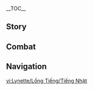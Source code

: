 {{CharacterTabs}}
{{LanguageTabs}}
{{Stub|1={{Meta/VO|rm=1}}}}
__TOC__
==Story==
{{VO/Story
|character           = Lynette
|language            = ja
|name                = リネット

<!-- Hello -->
|vo_01_01_title      = 初めまして…
|vo_01_01_subtitle   = Hello
|vo_01_01_file       = VO_{language}{character} Hello.ogg
|vo_01_01_tx         = 初めまして、私はリネのマジックの助手。仕事に関することならリネに、公演の鑑賞が希望ならチケット売り場で尋ねて。え、私に用があるの？…じゃあ、手短にお願い。
|vo_01_01_rm         = 

<!-- Chats -->
|vo_02_01_title      = 世間話・茶を飲む
|vo_02_01_subtitle   = Chat: Drinking Tea
|vo_02_01_file       = VO_{language}{character} Chat - Drinking Tea.ogg
|vo_02_01_tx         = お茶を淹れた、しばらくゆっくりできそう。
|vo_02_01_rm         = 
|vo_02_02_title      = 世間話・お兄ちゃん
|vo_02_02_subtitle   = Chat: Older Brother
|vo_02_02_file       = VO_{language}{character} Chat - Older Brother.ogg
|vo_02_02_tx         = リネがまた何か変なことを言ってるみたい…はぁ、本当にほっとけない。
|vo_02_02_rm         = 
|vo_02_03_title      = 世間話・ボーっとする
|vo_02_03_subtitle   = Chat: Spacing Out
|vo_02_03_file       = VO_{language}{character} Chat - Spacing Out.ogg
|vo_02_03_tx         = 待機モードオン…邪魔が入らないといいけど。
|vo_02_03_rm         = 

<!-- Weather -->
|vo_03_01_title      = 雨の日…
|vo_03_01_subtitle   = When It Rains
|vo_03_01_file       = VO_{language}{character} When It Rains.ogg
|vo_03_01_tx         = 雨の日はぼーっとするのにピッタリ…
|vo_03_01_rm         = 
|vo_03_02_title      = 雨上がり…
|vo_03_02_subtitle   = After the Rain
|vo_03_02_file       = VO_{language}{character} After the Rain.ogg
|vo_03_02_tx         = もう止んだの？残念。
|vo_03_02_rm         = 
|vo_03_03_title      = 雷の日…
|vo_03_03_subtitle   = When Thunder Strikes
|vo_03_03_file       = VO_{language}{character} When Thunder Strikes.ogg
|vo_03_03_tx         = あぅ…耳が痛い。
|vo_03_03_rm         = 
|vo_03_04_title      = 雪の日…
|vo_03_04_subtitle   = When It Snows
|vo_03_04_file       = VO_{language}{character} When It Snows.ogg
|vo_03_04_tx         = 寒い…ハットの中に隠してあげる。
|vo_03_04_rm         = 
|vo_03_05_title      = 晴れの日…
|vo_03_05_subtitle   = When the Sun Is Out
|vo_03_05_file       = VO_{language}{character} When the Sun Is Out.ogg
|vo_03_05_tx         = 太陽の下に、新しいものなどない…本当にそう？
|vo_03_05_rm         = 
|vo_03_06_title      = 暴風の日…
|vo_03_06_subtitle   = When the Wind Is Blowing
|vo_03_06_file       = VO_{language}{character} When the Wind Is Blowing.ogg
|vo_03_06_tx         = くんくん…風に乗って匂いが…ううん、何でもない。
|vo_03_06_rm         = 

<!-- Greetings -->
|vo_04_01_title      = おはよう…
|vo_04_01_subtitle   = Good Morning
|vo_04_01_file       = VO_{language}{character} Good Morning.ogg
|vo_04_01_tx         = おはよう…チャージ未完了、もう一度睡眠モードへ。
|vo_04_01_rm         = 
|vo_04_02_title      = こんにちは…
|vo_04_02_subtitle   = Good Afternoon
|vo_04_02_file       = VO_{language}{character} Good Afternoon.ogg
|vo_04_02_tx         = 仕事の前にお茶を一杯飲むのが私の習慣。リフレッシュできるし、眠くならなくて済むから。
|vo_04_02_rm         = 
|vo_04_03_title      = こんばんは…
|vo_04_03_subtitle   = Good Evening
|vo_04_03_file       = VO_{language}{character} Good Evening.ogg
|vo_04_03_tx         = 日が暮れると、人の心に秘められた欲望は水面に浮かび上がる…私が言いたいのは、夜の公演はきっと素晴らしいものになるはず。チケット、取っとく？
|vo_04_03_rm         = 
|vo_04_04_title      = おやすみ…
|vo_04_04_subtitle   = Good Night
|vo_04_04_file       = VO_{language}{character} Good Night.ogg
|vo_04_04_tx         = 先に寝てて、私はお昼にやり残したことを片付けるから…（あと、壊した掃除機を直さないと。）
|vo_04_04_rm         = 

<!-- About -->
|vo_05_01_title      = リネット自身について・マジック
|vo_05_01_subtitle   = About {character}: Magic
|vo_05_01_file       = VO_{language}{character} About {character} - Magic.ogg
|vo_05_01_tx         = 公演では普段、リネの助手を務めてる。ずっと黙り込んで無表情なせいか、私をマジック用のマリオネットだと思う人もいた…ただ、こういう誤解は不要な付き合いを遠ざけてくれるから、別に悪くない。
|vo_05_01_rm         = 
|vo_05_02_title      = リネット自身について・情報
|vo_05_02_subtitle   = About {character}: Intelligence Reports
|vo_05_02_friendship = 4
|vo_05_02_file       = VO_{language}{character} About {character} - Intelligence Reports.ogg
|vo_05_02_tx         = 沈黙は集中力を高めて、有益な情報を見つけるのに役立ってくれる。よく公演を見に来ていたある貴賓が、奥様のものではないハンカチを取り出した…この情報の具体的な用途については、うん…あの方のお考え次第。
|vo_05_02_rm         = 

<!-- About Us -->
|vo_06_01_title      = 聞き手について…
|vo_06_01_subtitle   = About Us: Listening
|vo_06_01_friendship = 4
|vo_06_01_file       = VO_{language}{character} About Us - Listening.ogg
|vo_06_01_tx         = 自分から何かを表現するのは慣れてないけど、私は悪くない聞き手のはず。もし何か悩みがあったら、私のところに来て。二人だけの内緒にしておくから。
|vo_06_01_rm         = 
|vo_06_02_title      = 好奇心について…
|vo_06_02_subtitle   = About Us: Interests
|vo_06_02_friendship = 6
|vo_06_02_file       = VO_{language}{character} About Us - Interests.ogg
|vo_06_02_tx         = 金色の「太陽」と夜の「暗い影」は、お互いに理解し合えないものだと思ってた。けど、あなたからは不思議な複雑さが伝わってきて、必要以上に好奇心をくすぐってくる…これからも、あなたを観察させて。
|vo_06_02_rm         = 

<!-- Miscellany I -->
|vo_07_01_title      = 「神の目」について…
|vo_07_01_subtitle   = About the Vision
|vo_07_01_friendship = 4
|vo_07_01_file       = VO_{language}{character} About the Vision.ogg
|vo_07_01_tx         = 力を振るうよりも、自分の目で現状を分析して適切な解決策を見出すほうが好き。でも、力があればより多くの切り札を持つことができるし、危機的状況の中で大切な人を守れるようにもなる。
|vo_07_01_rm         = 
|vo_07_02_title      = シェアしたいこと…
|vo_07_02_subtitle   = Something to Share
|vo_07_02_file       = VO_{language}{character} Something to Share.ogg
|vo_07_02_tx         = お茶を淹れるのは簡単そうに見えて、実際は気を使うことなの。茶葉の品質、お湯の温度、注ぐ回数…これらすべての変数を適切にコントロールすることで、最も味わい深いお茶を淹れられる。一杯どう？
|vo_07_02_rm         = 
|vo_07_03_title      = 興味のあること…
|vo_07_03_subtitle   = Interesting Things
|vo_07_03_file       = VO_{language}{character} Interesting Things.ogg
|vo_07_03_tx         = 小動物たちも感情を表現してて、それに耳を傾ければその子たちの気持ちが分かるの。子猫の「みゃ～」は「にゃにゃにゃ！」よりも気持ちがいいって意味で、この時はどんなにナデナデしても逃げない。
|vo_07_03_rm         = 

<!-- About Others -->
|vo_08_01_title      = リネについて・阿吽の呼吸
|vo_08_01_subtitle   = About Lyney: Unspoken Understanding
|vo_08_01_friendship = 4
|vo_08_01_file       = VO_{language}{character} About Lyney - Unspoken Understanding.ogg
|vo_08_01_tx         = 私とリネはずっと一緒で、言葉を交わさなくても相手の考えが分かるの。だから二人きりになると、リネはいつもより静かになる。リネの言ってること、何が本当で何が嘘なのかって？実は私、全部知ってるの…けど、それは極秘事項だから。
|vo_08_01_rm         = 
|vo_08_02_title      = リネについて・心配
|vo_08_02_subtitle   = About Lyney: Worries
|vo_08_02_friendship = 6
|vo_08_02_file       = VO_{language}{character} About Lyney - Worries.ogg
|vo_08_02_tx         = リネは普段からいつも自信満々で、物事をそつなくこなす。あるいは、すべての人に自分はそうであると思わせてる。だから、いざトラブルが起こると、よく一人で完璧に解決しようと思ってしまうの…そんなところを見かけたら、どうかリネのことをよろしくね。
|vo_08_02_rm         = 
|vo_08_03_title      = フレミネについて…
|vo_08_03_subtitle   = About Freminet
|vo_08_03_friendship = 4
|vo_08_03_file       = VO_{language}{character} About Freminet.ogg
|vo_08_03_tx         = 繊細で優しい子だけど、自分を卑下するのが好きみたい…過去の経験と関係してるのかも。時々、彼から伝わる雰囲気がリネとはまるで正反対に感じることがある…どっちも私の家族だから、意見が分かれた時は私が責任を持って橋渡ししてるの。
|vo_08_03_rm         = 
|vo_08_04_title      = 「お父様」について…
|vo_08_04_subtitle   = About "Father"
|vo_08_04_quest      = As Light Rain Falls Without Reason
|vo_08_04_friendship = 4
|vo_08_04_file       = VO_{language}{character} About Father.ogg
|vo_08_04_tx         = 「お父様」の愛情表現は…必ずしも万人に受け入れられるものじゃない。けど、「お父様」がいるからこそ、家は…家と呼ぶことができる。
|vo_08_04_rm         = 
|vo_08_05_title      = ヌヴィレットについて…
|vo_08_05_subtitle   = About Neuvillette
|vo_08_05_friendship = 4
|vo_08_05_file       = VO_{language}{character} About Neuvillette.ogg
|vo_08_05_tx         = 最高審判官の言動は謙虚で穏やかなものなのに、いつも妙な疎外感を覚えるの…それとも、彼も人付き合いがあまり好きじゃないとか？でも、メリュジーヌたちと話す時はやたら親身だったけど。
|vo_08_05_rm         = 
|vo_08_06_title      = フリーナについて…
|vo_08_06_subtitle   = About Furina
|vo_08_06_friendship = 4
|vo_08_06_file       = VO_{language}{character} About Furina.ogg
|vo_08_06_tx         = フリーナ様の行動について、その真意を知るのは難しいし、有益な情報も見出せない。何だか、あの一挙一動はまるで別人を演じてるような…さすがは神様、凡人の視点からじゃ到底測れない。
|vo_08_06_rm         = 
|vo_08_07_title      = ナヴィアについて…
|vo_08_07_subtitle   = About Navia
|vo_08_07_quest      = As Light Rain Falls Without Reason
|vo_08_07_friendship = 4
|vo_08_07_file       = VO_{language}{character} About Navia.ogg
|vo_08_07_tx         = 「棘薔薇の会」の新しい会長だけど、近所にいる世話焼きなお姉さんみたいに振る舞うの。こんなお姉さんが「家」にもいたらいいのに…あっ、不適切な発言だったね…
|vo_08_07_rm         = 
|vo_08_08_title      = クロリンデについて…
|vo_08_08_subtitle   = About Clorinde
|vo_08_08_quest      = As Light Rain Falls Without Reason
|vo_08_08_friendship = 4
|vo_08_08_file       = VO_{language}{character} About Clorinde.ogg
|vo_08_08_tx         = 昔、命を受けて彼女の決闘を観察したことがあるの。傍から見てただけなのに身の毛もよだつような寒さを感じた…もし決闘場で彼女と直接対峙したら、どんな感じなんだろう…うぅ…一生知らないままでいたい。
|vo_08_08_rm         = 
|vo_08_09_title      = 千織について…
|vo_08_09_subtitle   = About Chiori
|vo_08_09_friendship = 4
|vo_08_09_file       = VO_{language}{character} About Chiori.ogg
|vo_08_09_tx         = 私とリネが公演で着ているコスチュームは、彼女のオーダーメイド品なの。けど前にリネがナイフを使ったマジックを披露した時、うっかり袖口を切っちゃって、彼女にこっぴどく叱られたわ、それはもう長々とね…本当に怖かった。幸い、彼女の店に行く時はいつも、リネの背中に隠れることができるけど。
|vo_08_09_rm         = 
|vo_08_10_title      = シャルロットについて…
|vo_08_10_subtitle   = About Charlotte
|vo_08_10_quest      = As Light Rain Falls Without Reason
|vo_08_10_friendship = 4
|vo_08_10_file       = VO_{language}{character} About Charlotte.ogg
|vo_08_10_tx         = えっと…私もあの一件で、何度か彼女に捕まってインタビューを受けたの。リネに何回も断られてたのに、ほんと大した根性…たくさん質問を用意してくれてたけど、残念ながら何一つ答えてあげなかったわ。
|vo_08_10_rm         = 
|vo_08_11_title      = エミリエについて…
|vo_08_11_subtitle   = About Emilie
|vo_08_11_friendship = 4
|vo_08_11_file       = VO_{language}{character} About Emilie.ogg
|vo_08_11_tx         = この調香師さんの作品は、朝早くから並ばないと手に入らないほど人気なの。でも私、香水の匂いにすごく敏感でね、くしゃみが出たら失礼だし…いつも回り道をしてるわ。
|vo_08_11_rm         = 

<!-- More About -->
|vo_09_01_title      = リネットを知る・1
|vo_09_01_subtitle   = More About {character}: I
|vo_09_01_file       = VO_{language}{character} More About {character} - 01.ogg
|vo_09_01_tx         = マジックのタネを紐解いてしまえば、ショーを観る楽しみがなくなってしまう。人間関係においても同じ。私のことを知りたいのなら、少しずつ情報を集めて、ピースを繋ぎ合わせてみて。
|vo_09_01_rm         = 
|vo_09_02_title      = リネットを知る・2
|vo_09_02_subtitle   = More About {character}: II
|vo_09_02_friendship = 3
|vo_09_02_file       = VO_{language}{character} More About {character} - 02.ogg
|vo_09_02_tx         = 人は複雑な生き物で、たとえ欺くつもりがなくても無意識に本当の姿を隠してしまう。私は「余計」な細部にいつも気づくことができるけど、必要でない限りは他人の変装をはがすことはしない。
|vo_09_02_rm         = 
|vo_09_03_title      = リネットを知る・3
|vo_09_03_subtitle   = More About {character}: III
|vo_09_03_quest      = As Light Rain Falls Without Reason
|vo_09_03_friendship = 4
|vo_09_03_file       = VO_{language}{character} More About {character} - 03.ogg
|vo_09_03_tx         = マジックはかつて、私とリネが生計を立てるための手段だった。けど今は、ある種の便利な社会的身分っていう側面が強い。マジックショーの名義を使えば、私たちはこの街に溶け込み、ハウスの「目」になることができる。
|vo_09_03_rm         = 
|vo_09_04_title      = リネットを知る・4
|vo_09_04_subtitle   = More About {character}: IV
|vo_09_04_quest      = As Light Rain Falls Without Reason
|vo_09_04_friendship = 5
|vo_09_04_file       = VO_{language}{character} More About {character} - 04.ogg
|vo_09_04_tx         = 新しい住処を得るまで、私とリネはあちこちを彷徨って、数多の困難と危険な状況を乗り越えてきた。それ以来、私は常に危険の兆候へと目を配ることに慣れて、他人の考えを読み取るすべを段々と身に付けていったの。幸いなことに、今の私たちには身を落ち着かせる場所ができた。
|vo_09_04_rm         = 
|vo_09_05_title      = リネットを知る・5
|vo_09_05_subtitle   = More About {character}: V
|vo_09_05_friendship = 6
|vo_09_05_file       = VO_{language}{character} More About {character} - 05.ogg
|vo_09_05_tx         = 人間関係を築くのは一種の賭けで、どんなに情報を握ろうとも、人の心の変化を予測することは難しいの。今までは安全な距離感を保つようにしてたけど、あなたとなら…負けるリスクもいとわない。
|vo_09_05_rm         = 

<!-- Miscellany II -->
|vo_10_01_title      = リネットの趣味…
|vo_10_01_subtitle   = {character}'s Hobbies
|vo_10_01_file       = VO_{language}{character} Hobbies.ogg
|vo_10_01_tx         = 人の精神は弓の弦と同じで、張りすぎると切れてしまう恐れがある。だから仕事以外の時間では、心をリラックスさせるの&mdash;&mdash;お茶を淹れたり、猫に餌をやったり、ぼーっとしたり…普段の気持ちが落ち着けば落ち着くほど、将来のリスクに対処できるようになる。
|vo_10_01_rm         = 
|vo_10_02_title      = リネットの悩み…
|vo_10_02_subtitle   = {character}'s Troubles
|vo_10_02_file       = VO_{language}{character} Troubles.ogg
|vo_10_02_tx         = 機械を触るのにあまり慣れてないから、油断すると思いもよらない状況になるの。昔、雨の日に乾燥機を壊したこともあった…フレミネが物を直すのが得意で助かったわ。
|vo_10_02_rm         = 
|vo_10_03_title      = 好きな食べ物…
|vo_10_03_subtitle   = Favorite Food
|vo_10_03_file       = VO_{language}{character} Favorite Food.ogg
|vo_10_03_tx         = 貝殻をこじ開けて、新鮮なその身にレモン汁を搾る。盛り付けるためのお皿も要らないし、完璧だと思う。
|vo_10_03_rm         = 
|vo_10_04_title      = 嫌いな食べ物…
|vo_10_04_subtitle   = Least Favorite Food
|vo_10_04_file       = VO_{language}{character} Least Favorite Food.ogg
|vo_10_04_tx         = 味付けの濃い料理はダメ。食材は本来の味を活かしたほうがいい。
|vo_10_04_rm         = 

<!-- Receiving a Gift -->
|vo_11_01_title      = 贈り物を受け取る・1
|vo_11_01_subtitle   = Receiving a Gift: I
|vo_11_01_file       = VO_{language}{character} Receiving a Gift - 01.ogg
|vo_11_01_tx         = 美味しい。レシピはもうメモした。
|vo_11_01_rm         = 
|vo_11_02_title      = 贈り物を受け取る・2
|vo_11_02_subtitle   = Receiving a Gift: II
|vo_11_02_file       = VO_{language}{character} Receiving a Gift - 02.ogg
|vo_11_02_tx         = ごちそうさま。
|vo_11_02_rm         = 
|vo_11_03_title      = 贈り物を受け取る・3
|vo_11_03_subtitle   = Receiving a Gift: III
|vo_11_03_file       = VO_{language}{character} Receiving a Gift - 03.ogg
|vo_11_03_tx         = 調味料の割合、もう少し考えてみたらどう？
|vo_11_03_rm         = 

<!-- Birthday -->
|vo_12_01_title      = 誕生日…
|vo_12_01_subtitle   = Birthday
|vo_12_01_file       = VO_{language}{character} Birthday.ogg
|vo_12_01_tx         = 誕生日おめでとう。カードをあげる…お祝いメッセージのカードじゃないから、もちろん何も書いてない。さあ、あなたの欲しいプレゼントを書いて、それを私のハットに入れて。そうすれば、どんなものでも用意してあげるから。
|vo_12_01_rm         = 

<!-- Feelings About Ascension -->
|vo_13_01_title      = 突破した感想・起
|vo_13_01_subtitle   = Feelings About Ascension: Intro
|vo_13_01_ascension  = 1
|vo_13_01_file       = VO_{language}{character} Feelings About Ascension - 01.ogg
|vo_13_01_tx         = 感知力がより鋭くなった。
|vo_13_01_rm         = 
|vo_13_02_title      = 突破した感想・承
|vo_13_02_subtitle   = Feelings About Ascension: Building Up
|vo_13_02_ascension  = 2
|vo_13_02_file       = VO_{language}{character} Feelings About Ascension - 02.ogg
|vo_13_02_tx         = 思考スピードが…どんどん上がってる。
|vo_13_02_rm         = 
|vo_13_03_title      = 突破した感想・転
|vo_13_03_subtitle   = Feelings About Ascension: Climax
|vo_13_03_ascension  = 4
|vo_13_03_file       = VO_{language}{character} Feelings About Ascension - 03.ogg
|vo_13_03_tx         = 見えた、勝利の条件。
|vo_13_03_rm         = 
|vo_13_04_title      = 突破した感想・結
|vo_13_04_subtitle   = Feelings About Ascension: Conclusion
|vo_13_04_ascension  = 6
|vo_13_04_file       = VO_{language}{character} Feelings About Ascension - 04.ogg
|vo_13_04_tx         = 私がこれほどの力を手に入れられるなんて…これで、私もあなたの前に立つことができる。
|vo_13_04_rm         = 
|vo_13_04_tl         = 
}}

==Combat==
{{Combat VO
|character           = Lynette
|language            = ja

<!-- Elemental Skill -->
|skill_1_tx          = ちょっとしたトリック。
|skill_1_rm          = Chotto-shita torikku.
|skill_2_tx          = ここよ。
|skill_2_rm          = Koko yo.
|skill_3_tx          = サプライズ。
|skill_3_rm          = Sapuraizu.

<!-- Elemental Burst -->
|burst_1_tx          = マジックスタート。
|burst_1_rm          = Majikku sutaato.
|burst_2_tx          = ライトアップ。
|burst_2_rm          = Raito appu.
|burst_3_tx          = こちらに注目。
|burst_3_rm          = Kochira ni chuumoku.

<!-- Sprint Start -->
|sprint-s_1_file     = Sprint Start 01,Sprint Start 02,Sprint Start 03

<!-- Deploying Wind Glider -->
|glider_1_file       = Deploying Wind Glider 01,Deploying Wind Glider 02,Deploying Wind Glider 03

<!-- Opening Treasure Chest -->
|chest_1_tx          = 宝物の匂い。
|chest_1_rm          = Takaramono no nioi.
|chest_2_tx          = 予定通り。
|chest_2_rm          = Yotei-doori.
|chest_3_tx          = 楽々ゲット。
|chest_3_rm          = Rakuraku getto.

<!-- Low HP -->
|low-hp_1_tx         = 冷静に。
|low-hp_1_rm         = Reisei ni.
|low-hp_2_tx         = 集中しないと。
|low-hp_2_rm         = Shuuchuu shinai to.
|low-hp_3_tx         = 応戦モード、オン…
|low-hp_3_rm         = Ousen moodo, on...

<!-- Ally Low HP -->
|ally-low-hp_1_tx    = 後ろに下がって。
|ally-low-hp_1_rm    = Ushiro ni sagatte.
|ally-low-hp_2_tx    = 私が攻撃を引き付ける。
|ally-low-hp_2_rm    = Watashi ga kougeki wo hikitsukeru.

<!-- Fallen -->
|fallen_1_tx         = 何か…見落としたかも…
|fallen_1_rm         = Nani ka... miotoshita ka mo...
|fallen_2_tx         = マジック、しっぱい…
|fallen_2_rm         = Majikku, shippai...
|fallen_3_tx         = リネ…
|fallen_3_rm         = Rine...

<!-- Light Hit Taken -->
|hit-l_1_file        = Light Hit Taken 01
|hit-l_1_tx          = 平気。
|hit-l_1_rm          = Heiki.
|hit-l_2_file        = Light Hit Taken 02,Light Hit Taken 03,Light Hit Taken 04,Light Hit Taken 05, Light Hit Taken 06

<!-- Heavy Hit Taken -->
|hit-h_1_file        = Heavy Hit Taken 01
|hit-h_1_tx          = あぅ、避けられなかった。
|hit-h_1_rm          = A ~u, yoke rarenakatta.
|hit-h_2_file        = Heavy Hit Taken 02, Heavy Hit Taken 03,Heavy Hit Taken 04,Heavy Hit Taken 05, Heavy Hit Taken 06

<!-- Joining Party -->
|join_1_tx           = マジックショーが始まるの？
|join_1_rm           = Majikku shoo ga hajimaru no?
|join_2_tx           = アフタヌーンティーの時間。
|join_2_rm           = Afutanuun tii no jikan.
|join_3_tx           = 案内してもらえる？
|join_3_rm           = Annai shite moraeru?

<!-- Character Idles -->
|idle_1_file         = 

<!-- Light Attack -->
|atk-l_1_file        = Light Attack 01,Light Attack 02,Light Attack 03,Light Attack 04,Light Attack 05,Light Attack 06,Light Attack 07

<!-- Mid Attack -->
|atk-m_1_file        = Mid Attack 01,Mid Attack 02,Mid Attack 03

<!-- Heavy Attack -->
|atk-h_1_file        = Heavy Attack 01,Heavy Attack 02,Heavy Attack 03

<!-- Climbing -->
|climb_1_file        = Climbing 01,Climbing 02,Climbing 03

<!-- Climbing Breath -->
|climb-b_1_file      = Climbing Breath 01,Climbing Breath 02,Climbing Breath 03

<!-- Jumping -->
|jump_1_file         = Jumping 01,Jumping 02,Jumping 03,Jumping 04,Jumping 05
}}

==Navigation==
{{Character Navbox|VO-JA}}

[[vi:Lynette/Lồng Tiếng/Tiếng Nhật]]